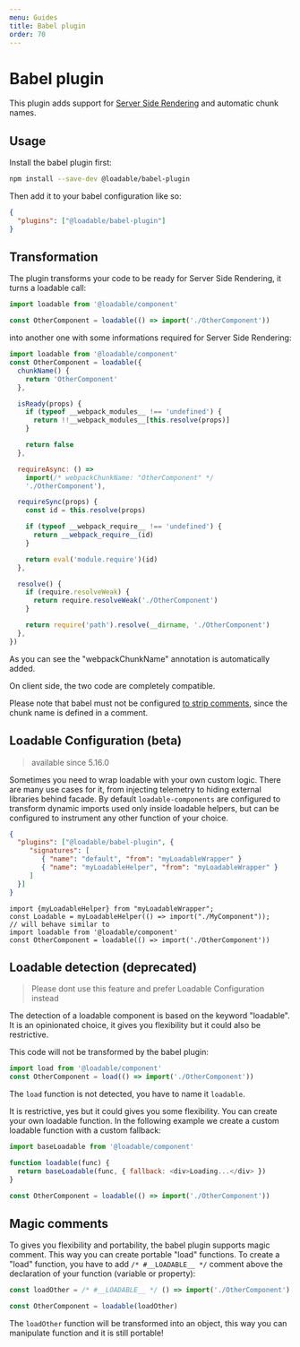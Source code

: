 ```yaml
---
menu: Guides
title: Babel plugin
order: 70
---
```


# Babel plugin

This plugin adds support for [Server Side Rendering](/docs/server-side-rendering) and automatic chunk names.

## Usage

Install the babel plugin first:

```bash
npm install --save-dev @loadable/babel-plugin
```

Then add it to your babel configuration like so:

```json
{
  "plugins": ["@loadable/babel-plugin"]
}
```

## Transformation

The plugin transforms your code to be ready for Server Side Rendering, it turns a loadable call:

```js
import loadable from '@loadable/component'

const OtherComponent = loadable(() => import('./OtherComponent'))
```

into another one with some informations required for Server Side Rendering:

```js
import loadable from '@loadable/component'
const OtherComponent = loadable({
  chunkName() {
    return 'OtherComponent'
  },

  isReady(props) {
    if (typeof __webpack_modules__ !== 'undefined') {
      return !!__webpack_modules__[this.resolve(props)]
    }

    return false
  },

  requireAsync: () =>
    import(/* webpackChunkName: "OtherComponent" */
    './OtherComponent'),

  requireSync(props) {
    const id = this.resolve(props)

    if (typeof __webpack_require__ !== 'undefined') {
      return __webpack_require__(id)
    }

    return eval('module.require')(id)
  },

  resolve() {
    if (require.resolveWeak) {
      return require.resolveWeak('./OtherComponent')
    }

    return require('path').resolve(__dirname, './OtherComponent')
  },
})
```

As you can see the "webpackChunkName" annotation is automatically added.

On client side, the two code are completely compatible.

Please note that babel must not be configured [to strip comments](https://babeljs.io/docs/en/options#comments), since the chunk name is defined in a comment.

## Loadable Configuration (beta)
> available since 5.16.0

Sometimes you need to wrap loadable with your own custom logic. There are many use cases for it, from injecting telemetry to hiding external libraries behind facade.
By default `loadable-components` are configured to transform dynamic imports used only inside loadable helpers, but can be configured to instrument any other function of your choice.
```json
{
  "plugins": ["@loadable/babel-plugin", {
     "signatures": [
        { "name": "default", "from": "myLoadableWrapper" }
        { "name": "myLoadableHelper", "from": "myLoadableWrapper" }
     ]
  }]
}
```
```tsx
import {myLoadableHelper} from "myLoadableWrapper";
const Loadable = myLoadableHelper(() => import("./MyComponent"));
// will behave similar to
import loadable from '@loadable/component'
const OtherComponent = loadable(() => import('./OtherComponent'))
```

## Loadable detection (deprecated)
> Please dont use this feature and prefer Loadable Configuration instead

The detection of a loadable component is based on the keyword "loadable". It is an opinionated choice, it gives you flexibility but it could also be restrictive.

This code will not be transformed by the babel plugin:

```js
import load from '@loadable/component'
const OtherComponent = load(() => import('./OtherComponent'))
```

The `load` function is not detected, you have to name it `loadable`.

It is restrictive, yes but it could gives you some flexibility. You can create your own loadable function. In the following example we create a custom loadable function with a custom fallback:

```js
import baseLoadable from '@loadable/component'

function loadable(func) {
  return baseLoadable(func, { fallback: <div>Loading...</div> })
}

const OtherComponent = loadable(() => import('./OtherComponent'))
```

## Magic comments

To gives you flexibility and portability, the babel plugin supports magic comment. This way you can create portable "load" functions. To create a "load" function, you have to add `/* #__LOADABLE__ */` comment above the declaration of your function (variable or property):

```js
const loadOther = /* #__LOADABLE__ */ () => import('./OtherComponent')

const OtherComponent = loadable(loadOther)
```

The `loadOther` function will be transformed into an object, this way you can manipulate function and it is still portable!
